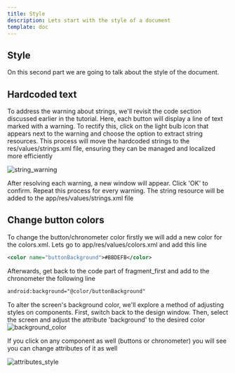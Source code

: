 ```yaml
---
title: Style
description: Lets start with the style of a document
template: doc
---
```


## Style 
On this second part we are going to talk about the style of the document.

## Hardcoded text
To address the warning about strings, we'll revisit the code section discussed earlier in the tutorial. 
Here, each button will display a line of text marked with a warning. To rectify this, click on the light bulb icon that appears next to the warning and choose the option to extract string resources. 
This process will move the hardcoded strings to the res/values/strings.xml file, ensuring they can be managed and localized more efficiently

![string_warning](../../../../assets/images/string_warning.png)

After resolving each warning, a new window will appear. Click 'OK' to confirm. 
Repeat this process for every warning. The string resource will be added to the app/res/values/strings.xml file

## Change button colors
To change the button/chronometer color firstly we will add a new color for the colors.xml. Lets go to app/res/values/colors.xml and add this line

```xml
<color name="buttonBackground">#BBDEFB</color>
```

Afterwards, get back to the code part of fragment_first and add to the chronometer the following line 

```xml
android:background="@color/buttonBackground"
```

To alter the screen's background color, we'll explore a method of adjusting styles on components. 
First, switch back to the design window. Then, select the screen and adjust the attribute 'background' to the desired color
![background_color](../../../../assets/images/background_color.png)

If you click on any component as well (buttons or chronometer) you will see you can change attributes of it as well

![attributes_style](../../../../assets/images/attributes_style.png)






